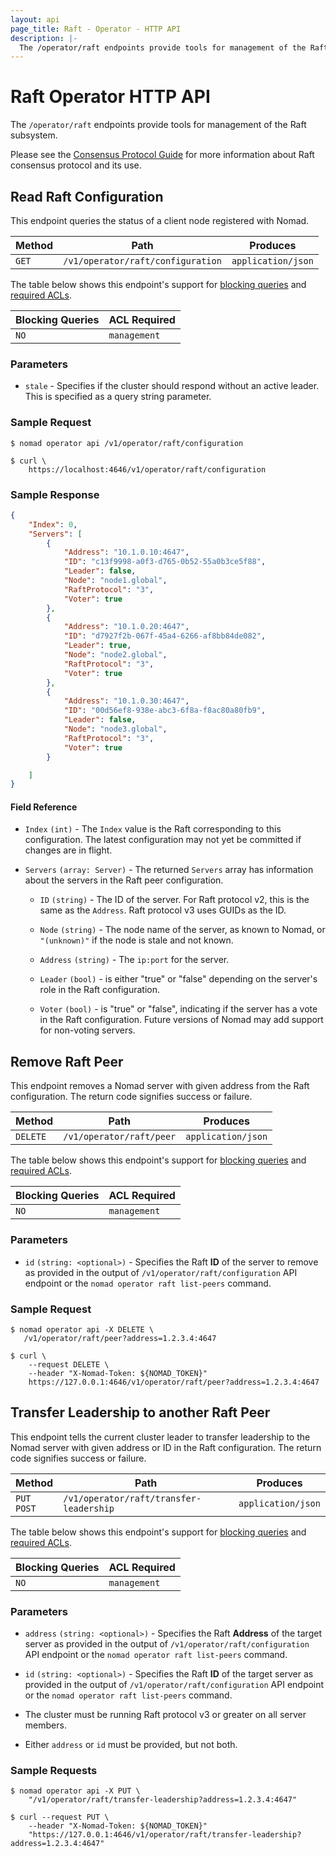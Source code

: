 ```yaml
---
layout: api
page_title: Raft - Operator - HTTP API
description: |-
  The /operator/raft endpoints provide tools for management of the Raft subsystem.
---
```


# Raft Operator HTTP API

The `/operator/raft` endpoints provide tools for management of the Raft subsystem.

Please see the [Consensus Protocol Guide] for more information about Raft consensus protocol and its use.

## Read Raft Configuration

This endpoint queries the status of a client node registered with Nomad.

| Method | Path                              | Produces           |
| ------ | --------------------------------- | ------------------ |
| `GET`  | `/v1/operator/raft/configuration` | `application/json` |

The table below shows this endpoint's support for
[blocking queries](/nomad/api-docs#blocking-queries) and
[required ACLs](/nomad/api-docs#acls).

| Blocking Queries | ACL Required |
| ---------------- | ------------ |
| `NO`             | `management` |

### Parameters

- `stale` - Specifies if the cluster should respond without an active leader.
  This is specified as a query string parameter.

### Sample Request

<Tabs>
<Tab heading="Nomad CLI">

```shell-session
$ nomad operator api /v1/operator/raft/configuration
```

</Tab>
<Tab heading="curl">

```shell-session
$ curl \
    https://localhost:4646/v1/operator/raft/configuration
```

</Tab>
</Tabs>

### Sample Response

```json
{
    "Index": 0,
    "Servers": [
        {
            "Address": "10.1.0.10:4647",
            "ID": "c13f9998-a0f3-d765-0b52-55a0b3ce5f88",
            "Leader": false,
            "Node": "node1.global",
            "RaftProtocol": "3",
            "Voter": true
        },
        {
            "Address": "10.1.0.20:4647",
            "ID": "d7927f2b-067f-45a4-6266-af8bb84de082",
            "Leader": true,
            "Node": "node2.global",
            "RaftProtocol": "3",
            "Voter": true
        },
        {
            "Address": "10.1.0.30:4647",
            "ID": "00d56ef8-938e-abc3-6f8a-f8ac80a80fb9",
            "Leader": false,
            "Node": "node3.global",
            "RaftProtocol": "3",
            "Voter": true
        }

    ]
}
```

#### Field Reference

- `Index` `(int)` - The `Index` value is the Raft corresponding to this
  configuration. The latest configuration may not yet be committed if changes
  are in flight.

- `Servers` `(array: Server)` - The returned `Servers` array has information
  about the servers in the Raft peer configuration.

  - `ID` `(string)` - The ID of the server. For Raft protocol v2, this is the
    same as the `Address`. Raft protocol v3 uses GUIDs as the ID.

  - `Node` `(string)` - The node name of the server, as known to Nomad, or
    `"(unknown)"` if the node is stale and not known.

  - `Address` `(string)` - The `ip:port` for the server.

  - `Leader` `(bool)` - is either "true" or "false" depending on the server's
    role in the Raft configuration.

  - `Voter` `(bool)` - is "true" or "false", indicating if the server has a vote
    in the Raft configuration. Future versions of Nomad may add support for
    non-voting servers.

## Remove Raft Peer

This endpoint removes a Nomad server with given address from the Raft
configuration. The return code signifies success or failure.

| Method   | Path                     | Produces           |
| -------- | ------------------------ | ------------------ |
| `DELETE` | `/v1/operator/raft/peer` | `application/json` |

The table below shows this endpoint's support for
[blocking queries](/nomad/api-docs#blocking-queries) and
[required ACLs](/nomad/api-docs#acls).

| Blocking Queries | ACL Required |
| ---------------- | ------------ |
| `NO`             | `management` |

### Parameters

- `id` `(string: <optional>)` - Specifies the Raft **ID** of the server to
  remove as provided in the output of `/v1/operator/raft/configuration`
  API endpoint or the `nomad operator raft list-peers` command.

### Sample Request


<Tabs>
<Tab heading="Nomad CLI">

```shell-session
$ nomad operator api -X DELETE \
   /v1/operator/raft/peer?address=1.2.3.4:4647
```

</Tab>
<Tab heading="curl">

```shell-session
$ curl \
    --request DELETE \
    --header "X-Nomad-Token: ${NOMAD_TOKEN}"
    https://127.0.0.1:4646/v1/operator/raft/peer?address=1.2.3.4:4647
```

</Tab>
</Tabs>

## Transfer Leadership to another Raft Peer

This endpoint tells the current cluster leader to transfer leadership
to the Nomad server with given address or ID in the Raft
configuration. The return code signifies success or failure.

| Method              | Path                                    | Produces           |
| ------------------- | --------------------------------------- | ------------------ |
| `PUT` <br /> `POST` | `/v1/operator/raft/transfer-leadership` | `application/json` |

The table below shows this endpoint's support for
[blocking queries](/nomad/api-docs#blocking-queries) and
[required ACLs](/nomad/api-docs#acls).

| Blocking Queries | ACL Required |
| ---------------- | ------------ |
| `NO`             | `management` |

### Parameters

- `address` `(string: <optional>)` - Specifies the Raft **Address** of the
  target server as provided in the output of `/v1/operator/raft/configuration`
  API endpoint or the `nomad operator raft list-peers` command.

- `id` `(string: <optional>)` - Specifies the Raft **ID** of the target server
  as provided in the output of `/v1/operator/raft/configuration` API endpoint or
  the `nomad operator raft list-peers` command.

<Note>

- The cluster must be running Raft protocol v3 or greater on all server members.

- Either `address` or `id` must be provided, but not both.

</Note>

### Sample Requests

<Tabs>
<Tab heading="Nomad CLI">

```shell-session
$ nomad operator api -X PUT \
    "/v1/operator/raft/transfer-leadership?address=1.2.3.4:4647"
```

</Tab>
<Tab heading="curl">

```shell-session
$ curl --request PUT \
    --header "X-Nomad-Token: ${NOMAD_TOKEN}"
    "https://127.0.0.1:4646/v1/operator/raft/transfer-leadership?address=1.2.3.4:4647"
```

</Tab>
</Tabs>

[consensus protocol guide]: /nomad/docs/concepts/consensus
